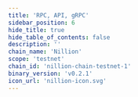 ```yaml
---
title: 'RPC, API, gRPC'
sidebar_position: 6
hide_title: true
hide_table_of_contents: false
description: ''
chain_name: 'Nillion'
scope: 'testnet'
chain_id: 'nillion-chain-testnet-1'
binary_version: 'v0.2.1'
icon_url: 'nillion-icon.svg'
---
```



<PageTitle
  iconUrl="img/nillion-icon.svg"
  title="Nillion Public Endpoints"
  chainId="nillion-chain-testnet-1"
  version="v0.2.1"
/>

<Endpoints
  api="https://nillion-t-api.noders.services"
  rpc="https://nillion-t-rpc.noders.services"
  grpc="https://nillion-t-grpc.noders.services:443"
  jsonRpc=""
/>
